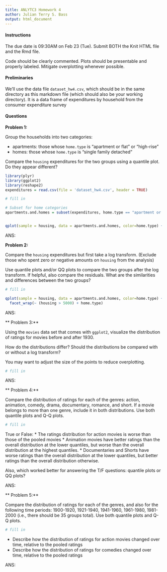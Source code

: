 ```yaml
---
title: ANLYTC3 Homework 4 
author: Julian Terry S. Bass
output: html_document
---
```


#### Instructions 

The due date is 09:30AM on Feb 23 (Tue). Submit BOTH the Knit HTML file and the Rmd file.

Code should be clearly commented. Plots should be presentable and properly labeled. Mitigate overplotting whenever possible.

#### Preliminaries

We'll use the data file `dataset_hw4.csv`, which should be in the same directory as this markdown file (which should also be your working directory). It is a data frame of expenditures by household from the consumer expenditure survey


#### Questions 


**Problem 1:** 

Group the households into two categories:

* apartments: those whose `home.type` is "apartment or flat" or "high-rise"
* homes: those whose `home.type` is "single family detached"

Compare the `housing` expenditures for the two groups using a quantile plot. Do they appear different? 


```r
library(plyr)
library(ggplot2)
library(reshape2)
expenditures = read.csv(file = 'dataset_hw4.csv', header = TRUE)
```

```r
# fill in

# Subset for home categories
apartments.and.homes = subset(expenditures, home.type == "apartment or flat" | home.type == "high-rise" | home.type == "single family detached")


qplot(sample = housing, data = apartments.and.homes, color=home.type) + facet_wrap(~ home.type)

```

ANS: 

**Problem 2:**

Compare the `housing` expenditures but first take a log transform. (Exclude those who spent zero or negative amounts on `housing` from the analysis)

Use quantile plots and/or QQ plots to compare the two groups after the log transform. If helpful, also compare the residuals. What are the similarities and differences between the two groups?

```r
# fill in

qplot(sample = housing, data = apartments.and.homes, color=home.type) + 
  facet_wrap(~ (housing > 5000) + home.type)


```

ANS: 

** Problem 3:**

Using the `movies` data set that comes with `ggplot2`, visualize the distribution of ratings for movies before and after 1930.

How do the distributions differ? Should the distributions be compared with or without a log transform?

You may want to adjust the size of the points to reduce overplotting.

```r
# fill in
```

ANS: 

** Problem 4:**

Compare the distribution of ratings for each of the genres: action, animation, comedy, drama, documentary, romance, and short. If a movie belongs to more than one genre, include it in both distributions. Use both quantile plots and Q-Q plots.

```r

# fill in
```

True or False: 
* The ratings distribution for action movies is worse than those of the pooled movies
* Animation movies have better ratings than the overall distribution at the lower quantiles, but worse than the overall distribution at the highest quantiles.
* Documentaries and Shorts have worse ratings than the overall distribution at the lower quantiles, but better ratings than the overall distribution otherwise.

Also, which worked better for answering the T/F questions: quantile plots or QQ plots?

ANS: 

** Problem 5:**

Compare the distribution of ratings for each of the genres, and also for the following time periods: 1900-1920, 1921-1940, 1941-1960, 1961-1980, 1981-2000 (i.e., there should be 35 groups total). Use both quantile plots and Q-Q plots. 

```r
# fill in
```

* Describe how the distribution of ratings for action movies changed over time, relative to the pooled ratings
* Describe how the distribution of ratings for comedies changed over time, relative to the pooled ratings

ANS:

